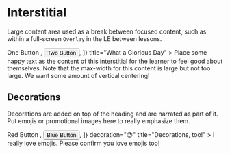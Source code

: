 
<Meta title="Molecules/Interstitial" component={Interstitial} />

# Interstitial

<StoryStatus status="stable" />

Large content area used as a break between focused content, such as within
a full-screen <code>Overlay</code> in the LE between lessons.

<Canvas>
  <Story name="Interstitial">
    <Interstitial
      buttons={[
        <Button key="1" theme="brand-yellow">
          One Button
        </Button>,
        <Button key="2" theme="white" outline>
          Two Button
        </Button>,
      ]}
      title="What a Glorious Day"
    >
      Place some happy text as the content of this interstitial for the learner
      to feel good about themselves. Note that the max-width for this content is
      large but not too large. We want some amount of vertical centering!
    </Interstitial>
  </Story>
</Canvas>

<Props of={Interstitial} />

## Decorations

Decorations are added on top of the heading and are narrated as part of
it. Put emojis or promotional images here to really emphasize them.

<Canvas>
  <Story name="Decorated Interstitial">
    <Interstitial
      buttons={[
        <Button key="1" theme="brand-red">
          Red Button
        </Button>,
        <Button key="2" theme="brand-blue">
          Blue Button
        </Button>,
      ]}
      decoration="😍"
      title="Decorations, too!"
    >
      I really love emojis. Please confirm you love emojis too!
    </Interstitial>
  </Story>
</Canvas>
